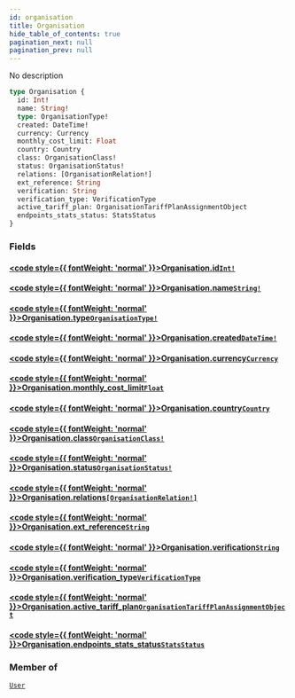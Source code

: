 ```yaml
---
id: organisation
title: Organisation
hide_table_of_contents: true
pagination_next: null
pagination_prev: null
---
```








No description

```graphql
type Organisation {
  id: Int!
  name: String!
  type: OrganisationType!
  created: DateTime!
  currency: Currency
  monthly_cost_limit: Float
  country: Country
  class: OrganisationClass!
  status: OrganisationStatus!
  relations: [OrganisationRelation!]
  ext_reference: String
  verification: String
  verification_type: VerificationType
  active_tariff_plan: OrganisationTariffPlanAssignmentObject
  endpoints_stats_status: StatsStatus
}
```


### Fields

#### [<code style={{ fontWeight: 'normal' }}>Organisation.<b>id</b></code>](#)<Bullet />[`Int!`](/graphql/graphql/scalars/int) <Badge class="secondary" text="non-null"/> <Badge class="secondary" text="scalar"/>
> 
> 

#### [<code style={{ fontWeight: 'normal' }}>Organisation.<b>name</b></code>](#)<Bullet />[`String!`](/graphql/graphql/scalars/string) <Badge class="secondary" text="non-null"/> <Badge class="secondary" text="scalar"/>
> 
> 

#### [<code style={{ fontWeight: 'normal' }}>Organisation.<b>type</b></code>](#)<Bullet />[`OrganisationType!`](/graphql/graphql/objects/organisation-type) <Badge class="secondary" text="non-null"/> <Badge class="secondary" text="object"/>
> 
> 

#### [<code style={{ fontWeight: 'normal' }}>Organisation.<b>created</b></code>](#)<Bullet />[`DateTime!`](/graphql/graphql/scalars/date-time) <Badge class="secondary" text="non-null"/> <Badge class="secondary" text="scalar"/>
> 
> 

#### [<code style={{ fontWeight: 'normal' }}>Organisation.<b>currency</b></code>](#)<Bullet />[`Currency`](/graphql/graphql/objects/currency) <Badge class="secondary" text="object"/>
> 
> 

#### [<code style={{ fontWeight: 'normal' }}>Organisation.<b>monthly_cost_limit</b></code>](#)<Bullet />[`Float`](/graphql/graphql/scalars/float) <Badge class="secondary" text="scalar"/>
> 
> 

#### [<code style={{ fontWeight: 'normal' }}>Organisation.<b>country</b></code>](#)<Bullet />[`Country`](/graphql/graphql/objects/country) <Badge class="secondary" text="object"/>
> 
> 

#### [<code style={{ fontWeight: 'normal' }}>Organisation.<b>class</b></code>](#)<Bullet />[`OrganisationClass!`](/graphql/graphql/objects/organisation-class) <Badge class="secondary" text="non-null"/> <Badge class="secondary" text="object"/>
> 
> 

#### [<code style={{ fontWeight: 'normal' }}>Organisation.<b>status</b></code>](#)<Bullet />[`OrganisationStatus!`](/graphql/graphql/objects/organisation-status) <Badge class="secondary" text="non-null"/> <Badge class="secondary" text="object"/>
> 
> 

#### [<code style={{ fontWeight: 'normal' }}>Organisation.<b>relations</b></code>](#)<Bullet />[`[OrganisationRelation!]`](/graphql/graphql/objects/organisation-relation) <Badge class="secondary" text="list"/> <Badge class="secondary" text="object"/>
> 
> 

#### [<code style={{ fontWeight: 'normal' }}>Organisation.<b>ext_reference</b></code>](#)<Bullet />[`String`](/graphql/graphql/scalars/string) <Badge class="secondary" text="scalar"/>
> 
> 

#### [<code style={{ fontWeight: 'normal' }}>Organisation.<b>verification</b></code>](#)<Bullet />[`String`](/graphql/graphql/scalars/string) <Badge class="secondary" text="scalar"/>
> 
> 

#### [<code style={{ fontWeight: 'normal' }}>Organisation.<b>verification_type</b></code>](#)<Bullet />[`VerificationType`](/graphql/graphql/objects/verification-type) <Badge class="secondary" text="object"/>
> 
> 

#### [<code style={{ fontWeight: 'normal' }}>Organisation.<b>active_tariff_plan</b></code>](#)<Bullet />[`OrganisationTariffPlanAssignmentObject`](/graphql/graphql/objects/organisation-tariff-plan-assignment-object) <Badge class="secondary" text="object"/>
> 
> 

#### [<code style={{ fontWeight: 'normal' }}>Organisation.<b>endpoints_stats_status</b></code>](#)<Bullet />[`StatsStatus`](/graphql/graphql/objects/stats-status) <Badge class="secondary" text="object"/>
> 
> 



### Member of

[`User`](/graphql/graphql/objects/user)  <Badge class="secondary" text="object"/>



